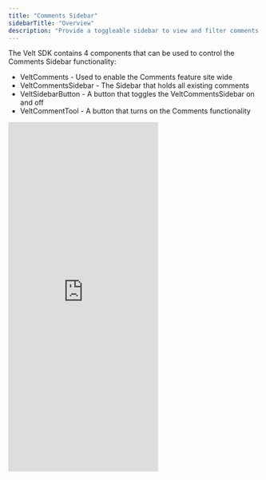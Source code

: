 ```yaml
---
title: "Comments Sidebar"
sidebarTitle: "Overview"
description: "Provide a toggleable sidebar to view and filter comments."
---
```


The Velt SDK contains 4 components that can be used to control the Comments Sidebar functionality:
 - VeltComments - Used to enable the Comments feature site wide
 - VeltCommentsSidebar - The Sidebar that holds all existing comments
 - VeltSidebarButton - A button that toggles the VeltCommentsSidebar on and off
 - VeltCommentTool - A button that turns on the Comments functionality

<Frame>
    <iframe
      src="https://snippyly-demo-html-dev.web.app/landing-page-demo.html?feature=comments&type=sidebar"
      allow="camera; microphone"
      scrolling="no"
      frameborder="0"
      class="w-full"
      height="700px"
    ></iframe>
</Frame>